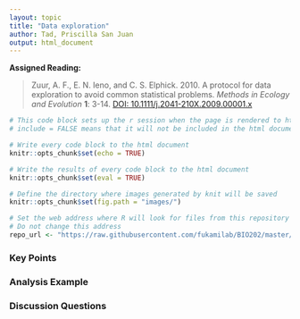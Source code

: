 ```yaml
---
layout: topic
title: "Data exploration"
author: Tad, Priscilla San Juan
output: html_document
---
```


**Assigned Reading:**

> Zuur, A. F., E. N. Ieno, and C. S. Elphick. 2010. A protocol for data exploration to avoid common statistical problems. *Methods in Ecology and Evolution* **1**: 3-14.  [DOI: 10.1111/j.2041-210X.2009.00001.x](https://dx.doi.org/10.1111/j.2041-210X.2009.00001.x)


```r
# This code block sets up the r session when the page is rendered to html
# include = FALSE means that it will not be included in the html document

# Write every code block to the html document 
knitr::opts_chunk$set(echo = TRUE)

# Write the results of every code block to the html document 
knitr::opts_chunk$set(eval = TRUE)

# Define the directory where images generated by knit will be saved
knitr::opts_chunk$set(fig.path = "images/")

# Set the web address where R will look for files from this repository
# Do not change this address
repo_url <- "https://raw.githubusercontent.com/fukamilab/BIO202/master/"
```

### Key Points



### Analysis Example



### Discussion Questions






